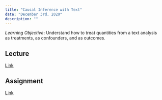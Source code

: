 ```yaml
---
title: "Causal Inference with Text"
date: "December 3rd, 2020"
description: ""
---
```


*Learning Objective*: Understand how to treat quantities from a text analysis as treatments, as confounders, and as outcomes.


## Lecture

[Link](https://moodle.hertie-school.org/course/index.php?categoryid=266)

## Assignment

[Link](https://rstudio.cloud/)
